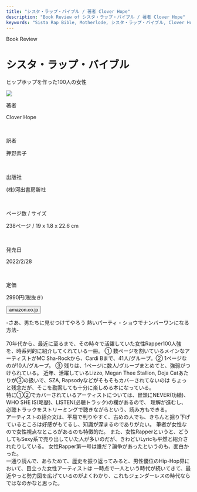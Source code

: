 ```yaml
---
title: "シスタ・ラップ・バイブル / 著者 Clover Hope"
description: "Book Review of シスタ・ラップ・バイブル / 著者 Clover Hope"
keywords: "Sista Rap Bible, Motherlode, シスタ・ラップ・バイブル, Clover Hope"
---
```



<Row>
  <Column colMd={"12"} colLg={"12"} noGutterMdLeft="">
    <p className="largeP">Book Review</p>
    <h1 className="h1-no-bottom-margin">シスタ・ラップ・バイブル</h1>
    <p className="largeP">
      ヒップホップを作った100人の女性
    </p>
  </Column>
</Row>

<Row>
<Column colMd={"3"} colLg={"4"} noGutterMdLeft="">

  <img src="../../images/books/sistarapbible.jpg" />

</Column>
<Column colMd={"4"} colLg={"8"} noGutterMdLeft="">
  <div>
    <p>著者</p>
    <p className="largeP">
      Clover Hope
    </p>
    <br/>
    <p>訳者</p>
    <p className="largeP">
      押野素子
    </p>
    <br/>
    <p>出版社</p>
    <p className="largeP">
    (株)河出書房新社
    </p>
    <br/>
    <p>ページ数 / サイズ</p>
    <p className="largeP">
    238ページ / 19 x 1.8 x 22.6 cm 
    </p>
    <br/>
    <p>発売日</p>
    <p className="largeP">
    2022/2/28
    </p>
    <br/>
    <p>定価</p>
    <p className="largeP">
    2990円(税抜き)
    </p>
    <div>
    <Button href="https://amzn.to/3PmCStm" kind="primary" size="small" renderIcon={ArrowUpRight24}>
      amazon.co.jp
    </Button>
    </div>
  </div>
</Column>
</Row>

<Row>
  <Column colMd={"8"} colLg={"8"} noGutterMdLeft="">
    <p>
      -さあ、男たちに見せつけてやろう 熱いパーティ・ショウでナンバーワンになる方法-
      <br/><br />
      70年代から、最近に至るまで、その時々で活躍していた女性Rapper100人強を、時系列的に紹介してくれている一冊。
      ① 数ページを割いているメインなアーティストがMC Sha-Rockから、Cardi Bまで、41人/グループ。② 1ページなのが10人/グループ。
      ③ 残りは、1ページに数人/グループまとめてと、強弱がつけられている。
      近年、活躍しているLizzo, Megan Thee Stallion, Doja Catあたりが③の扱いで、SZA, Rapsodyなどがそもそもカバーされてないのは
      ちょっと残念だが、そこを勘案しても十分に楽しめる本になっている。
      <br />
      特に①②でカバーされているアーティストについては、冒頭にNEVER(功績)、WHO SHE IS(略歴)、LISTEN(必聴トラック)の欄があるので、
      理解が進むし、必聴トラックをストリーミングで聴きながらという、読み方もできる。
      <br />
      アーティストの紹介文は、平易で判りやすく、古めの人でも、きちんと掘り下げているところは好感がもてるし、知識が深まるのでありがたい。
      筆者が女性なので女性視点なところがあるのも特徴的だ。
      また、女性Rapperというと、どうしてもSexy系で売り出していた人が多いのだが、きわどいLyricも平然と紹介されたりしている。
      女性Rapper第一号は誰だ？論争があったというのも、面白かった。
      <br />
      一通り読んで、あらためて、歴史を振り返ってみると、男性優位のHip-Hop界において、目立った女性アーティストは
      一時点で一人という時代が続いてきて、最近やっと勢力図を広げているのがよくわかり、これもジェンダーレスの時代ならではなのかなと思った。
    </p>
  </Column>
</Row>
